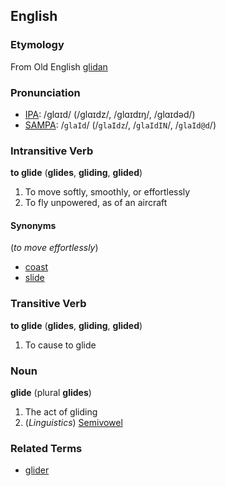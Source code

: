 ==English==
===Etymology===
From Old English [[glidan]]

===Pronunciation===
* [[Wiktionary:Pronunciation_key|IPA]]: /ɡlɑɪd/ (/ɡlɑɪdz/, /ɡlɑɪdɪŋ/, /ɡlɑɪdəd/)
* [[Wiktionary:Pronunciation_key|SAMPA]]: /<tt>glaId</tt>/ (/<tt>glaIdz</tt>/, /<tt>glaIdIN</tt>/, /<tt>glaId@d</tt>/)

===Intransitive Verb===
'''to glide''' ('''glides''', '''gliding''', '''glided''')
# To move softly, smoothly, or effortlessly
# To fly unpowered, as of an aircraft

====Synonyms====
(''to move effortlessly'')
* [[coast]]
* [[slide]]

===Transitive Verb===
'''to glide''' ('''glides''', '''gliding''', '''glided''')
# To cause to glide

===Noun===
'''glide''' (plural '''glides''')
# The act of gliding
# (''Linguistics'') [[Semivowel]]

===Related Terms===
* [[glider]]